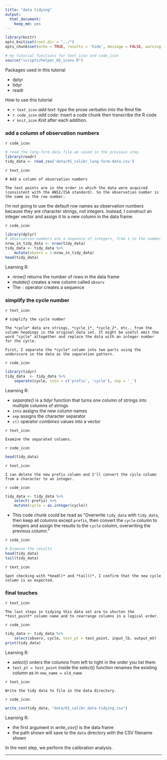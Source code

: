 ```yaml
---
title: "data tidying"
output:
  html_document:
    keep_md: yes
---
```


```r
library(knitr)
opts_knit$set(root.dir = "../")
opts_chunk$set(echo = TRUE, results = 'hide', message = FALSE, warning = FALSE)
```

```r
# my tutorial functions for text_icon and code_icon
source("scripts/helper_02_icons.R")
```

Packages used in this tutorial  

- dplyr 
- tidyr 
- readr

How to use this tutorial 

- `r text_icon` *add text*: type the prose verbatim into the Rmd file 
- `r code_icon` *add code*: insert a code chunk then transcribe the R code 
- `r knit_icon` *Knit* after each addition. 


### add a column of observation numbers

`r code_icon`

```r
# read the long-form data file we saved in the previous step 
library(readr)
tidy_data <- read_csv('data/01_calibr_long-form-data.csv')
```

`r text_icon`

    # Add a column of observation numbers

    The test points are in the order in which the data were acquired (consistent with the ANSI/ISA standard). So the observation number is the same as the row number. 

I'm not going to use the default row names as observation numbers because they are character strings, not integers. Instead, I construct an integer vector and assign it to a new column in the data frame. 

`r code_icon`

```r
library(dplyr)
# observation numbers are a sequence of integers, from 1 to the number of rows
nrow_in_tidy_data <- nrow(tidy_data)
tidy_data <- tidy_data %>%
	mutate(observ = 1:nrow_in_tidy_data)
head(tidy_data)
```

Learning R:

- *nrow()* returns the number of rows in the data frame
- *mutate()* creates a new column called `observ`  
- The `:` operator creates a sequence 

### simplify the cycle number

`r text_icon`

    # simplify the cycle number

    The *cycle* data are strings, *cycle_1*, *cycle_2*, etc., from the column headings in the original data set. It might be useful omit the word "cycle" altogether and replace the data with an integer number for the cycle. 

    First, I separate the *cycle* column into two parts using the underscore in the data as the separation pattern. 

`r code_icon`

```r
library(tidyr)
tidy_data  <- tidy_data %>%
	separate(cycle, into = c('prefix', 'cycle'), sep = '_')
```

Learning R:

- *separate()* is a *tidyr* function that turns one column of strings into multiple columns of strings 
- `into` assigns the new column names
- `sep` assigns the character separator
- `c()` operator *combines* values into a vector

`r text_icon`

    Examine the separated columns.

`r code_icon`

```r
head(tidy_data)
```

`r text_icon`

    I can delete the new prefix column and I'll convert the cycle column from a character to an integer. 

`r code_icon`

```r
tidy_data <- tidy_data %>%
	select(-prefix) %>%
	mutate(cycle = as.integer(cycle))
```

- This code chunk could be read as "Overwrite `tidy_data` with `tidy_data`, then keep all columns except `prefix`, then convert the `cycle` column to integers and assign the results to the `cycle` column, overwriting the previous column."

`r code_icon`

```r
# Examine the results
head(tidy_data)
tail(tidy_data)
```

`r text_icon`

    Spot checking with *head()* and *tail()*, I confirm that the new cycle column is as expected. 

### final touches

`r text_icon` 

    The last steps in tidying this data set are to shorten the *test_point* column name and to rearrange columns in a logical order. 

`r code_icon`

```r
tidy_data <- tidy_data %>%
	select(observ, cycle, test_pt = test_point, input_lb, output_mV)
print(tidy_data)
```

Learning R:

- *select()* orders the columns from left to right in the order you list them
- `test_pt = test_point` inside the *select()* function renames the existing column as in `new_name = old_name`

`r text_icon`

    Write the tidy data to file in the data directory.

`r code_icon`

```r
write_csv(tidy_data, "data/01_calibr_data-tidying.csv")
```

Learning R:

 - the first argument in *write_csv()* is the data frame
 - the path shown will save to the `data` directory with the CSV filename shown 

In the next step, we perform the calibration analysis.  

---

